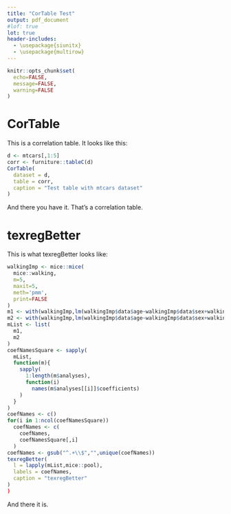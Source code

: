 ```yaml
---
title: "CorTable Test"
output: pdf_document
#lof: true
lot: true
header-includes: 
  - \usepackage{siunitx}
  - \usepackage{multirow}
---
```


```r
knitr::opts_chunk$set(
  echo=FALSE,
  message=FALSE,
  warning=FALSE
)
```

# CorTable

This is a correlation table. It looks like this:

```r
d <- mtcars[,1:5]
corr <- furniture::tableC(d)
CorTable(
  dataset = d,
  table = corr,
  caption = "Test table with mtcars dataset"
)
```

And there you have it. That's a correlation table.

# texregBetter

This is what texregBetter looks like:

```r
walkingImp <- mice::mice(
  mice::walking,
  m=5,
  maxit=5,
  meth='pmm',
  print=FALSE
)
m1 <- with(walkingImp,lm(walkingImp$data$age~walkingImp$data$sex+walkingImp$data$YA))
m2 <- with(walkingImp,lm(walkingImp$data$age~walkingImp$data$sex+walkingImp$data$YB))
mList <- list(
  m1,
  m2
)
coefNamesSquare <- sapply(
  mList,
  function(m){
    sapply(
      1:length(m$analyses),
      function(i)
        names(m$analyses[[i]]$coefficients)
    )
  }
)
coefNames <- c()
for(i in 1:ncol(coefNamesSquare))
  coefNames <- c(
    coefNames,
    coefNamesSquare[,i]
  )
coefNames <- gsub("^.+\\$","",unique(coefNames))
texregBetter(
  l = lapply(mList,mice::pool),
  labels = coefNames,
  caption = "texregBetter"
)
)
```

And there it is.
